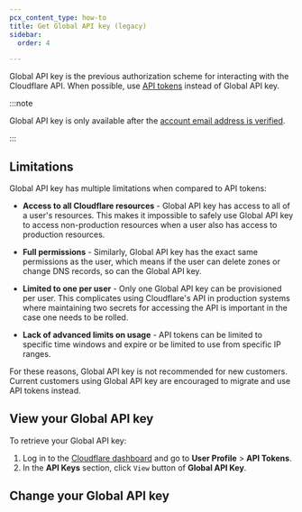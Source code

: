 ```yaml
---
pcx_content_type: how-to
title: Get Global API key (legacy)
sidebar:
  order: 4

---
```



Global API key is the previous authorization scheme for interacting with the Cloudflare API. When possible, use [API tokens](/fundamentals/api/get-started/create-token/) instead of Global API key.

:::note


Global API key is only available after the [account email address is verified](/fundamentals/user-profiles/verify-email-address/).


:::

## Limitations

Global API key has multiple limitations when compared to API tokens:

* **Access to all Cloudflare resources** - Global API key has access to all of a user's resources. This makes it impossible to safely use Global API key to access non-production resources when a user also has access to production resources.

* **Full permissions** - Similarly, Global API key has the exact same permissions as the user, which means if the user can delete zones or change DNS records, so can the Global API key.

* **Limited to one per user** - Only one Global API key can be provisioned per user. This complicates using Cloudflare's API in production systems where maintaining two secrets for accessing the API is important in the case one needs to be rolled.

* **Lack of advanced limits on usage** - API tokens can be limited to specific time windows and expire or be limited to use from specific IP ranges.

For these reasons, Global API key is not recommended for new customers. Current customers using Global API key are encouraged to migrate and use API tokens instead.

## View your Global API key

To retrieve your Global API key:

1. Log in to the [Cloudflare dashboard](https://dash.cloudflare.com) and go to **User Profile** > **API Tokens**.
2. In the **API Keys** section, click `View` button of **Global API Key**.

## Change your Global API key

<Render file="api-change-api-key" />
